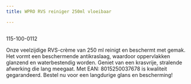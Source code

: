 ```yaml
---
title: WPRO RVS reiniger 250ml vloeibaar

---
```



<Image src={imageProduct} width={imageProduct.width} alt="" />


115-100-0112

Onze veelzijdige RVS-crème van 250 ml reinigt en beschermt met gemak. Het vormt een beschermende antikraslaag, waardoor oppervlakken glanzend en waterbestendig worden. Geniet van een krasvrije, stralende afwerking die lang meegaat. Met EAN: 8015250037678 is kwaliteit gegarandeerd. Bestel nu voor een langdurige glans en bescherming!
